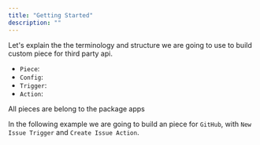 ```yaml
---
title: "Getting Started"
description: ""
---
```


Let's explain the the terminology and structure we are going to use to build custom piece for third party api.

* `Piece`:
* `Config`:
* `Trigger`:
* `Action`:

All pieces are belong to the package apps

In the following example we are going to build an piece for `GitHub`, with `New Issue Trigger` and `Create Issue Action`.

